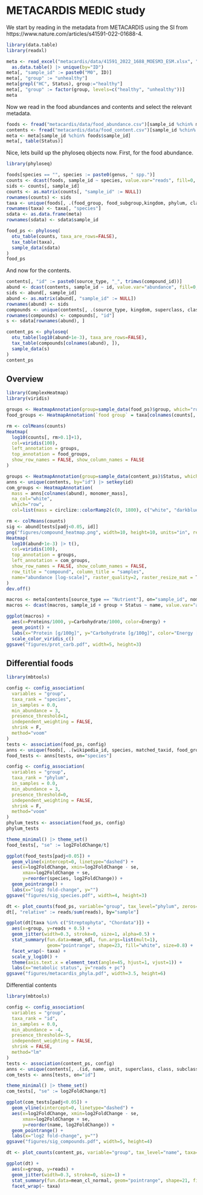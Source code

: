 # METACARDIS MEDIC study

We start by reading in the metadata from METACARDIS using the SI from https://www.nature.com/articles/s41591-022-01688-4.

```r
library(data.table)
library(readxl)

meta <- read_excel("metacardis/data/41591_2022_1688_MOESM3_ESM.xlsx", "ST14", skip=1) |> 
  as.data.table() |> unique(by="ID")
meta[, "sample_id" := paste0("M0", ID)]
meta[, "group" := "unhealthy"]
meta[grepl("HC", Status), group:="healthy"]
meta[, "group" := factor(group, levels=c("healthy", "unhealthy"))]
meta
```

Now we read in the food abundances and contents and select the relevant metadata.

```r
foods <- fread("metacardis/data/food_abundance.csv")[sample_id %chin% meta$sample_id]
contents <- fread("metacardis/data/food_content.csv")[sample_id %chin% meta$sample_id]
meta <- meta[sample_id %chin% foods$sample_id]
meta[, table(Status)]
```

Nice, lets build up the phyloseq objects now. First, for the food abundance.

```r
library(phyloseq)

foods[species == "", species := paste0(genus, " spp.")]
counts <- dcast(foods, sample_id ~ species, value.var="reads", fill=0, fun.aggregate=sum)
sids <- counts[, sample_id]
counts <- as.matrix(counts[, "sample_id" := NULL])
rownames(counts) <- sids
taxa <- unique(foods[, .(food_group, food_subgroup,kingdom, phylum, class, order, genus, species)], by="species") |> as.matrix()
rownames(taxa) <- taxa[, "species"]
sdata <- as.data.frame(meta)
rownames(sdata) <- sdata$sample_id

food_ps <- phyloseq(
  otu_table(counts, taxa_are_rows=FALSE),
  tax_table(taxa),
  sample_data(sdata)
)
food_ps
```

And now for the contents.

```r
contents[, "id" := paste0(source_type, "_", trimws(compound_id))]
abund <- dcast(contents, sample_id ~ id, value.var="abundance", fill=0, fun.aggregate = sum)
sids <- abund[, sample_id]
abund <- as.matrix(abund[, "sample_id" := NULL])
rownames(abund) <- sids
compounds <- unique(contents[, .(source_type, kingdom, superclass, class, subclass, name, id)]) |> as.matrix()
rownames(compounds) <- compounds[, "id"]
s <- sdata[rownames(abund), ]

content_ps <- phyloseq(
  otu_table(log10(abund+1e-3), taxa_are_rows=FALSE),
  tax_table(compounds[colnames(abund), ]),
  sample_data(s)
)
content_ps
```

## Overview

```r
library(ComplexHeatmap)
library(viridis)

groups <- HeatmapAnnotation(group=sample_data(food_ps)$group, which="row")
food_groups <- HeatmapAnnotation(`food group` = taxa[colnames(counts[, rm>0.1]), "phylum"], which="col")

rm <- colMeans(counts)
Heatmap(
  log10(counts[, rm>0.1]+1), 
  col=viridis(100), 
  left_annotation = groups, 
  top_annotation = food_groups,
  show_row_names = FALSE, show_column_names = FALSE
)
```

```r
groups <- HeatmapAnnotation(group=sample_data(content_ps)$Status, which="col", col=list(group=c(HC275="white", MMC269="orange", UMCC222="tomato")))
anns <- unique(contents, by="id") |> setkey(id)
com_groups <- HeatmapAnnotation(
  mass = anns[colnames(abund), monomer_mass], 
  na_col="white", 
  which="row",
  col=list(mass = circlize::colorRamp2(c(0, 1800), c("white", "darkblue"))))

rm <- colMeans(counts)
sig <- abund[tests[padj<0.05, id]]
png("figures/compound_heatmap.png", width=10, height=10, units="in", res=300)
Heatmap(
  log10(abund+1e-3) |> t(), 
  col=viridis(100), 
  top_annotation = groups, 
  left_annotation = com_groups,
  show_row_names = FALSE, show_column_names = FALSE,
  row_title = "compound", column_title = "samples",
  name="abundance [log-scale]", raster_quality=2, raster_resize_mat = T
)
dev.off()
```

```r
macros <- meta[contents[source_type == "Nutrient"], on="sample_id", nomatch=0]
macros <- dcast(macros, sample_id + group + Status ~ name, value.var="abundance", fill=0, fun.aggregate=sum)

ggplot(macros) +
  aes(x=Proteins/1000, y=Carbohydrate/1000, color=Energy) +
  geom_point() + 
  labs(x="Protein [g/100g]", y="Carbohydrate [g/100g]", color="Energy [kcal/100g]") +
  scale_color_viridis_c()
ggsave("figures/prot_carb.pdf", width=5, height=3)
```

## Differential foods

```r
library(mbtools)

config <- config_association(
  variables = "group",
  taxa_rank = "species",
  in_samples = 0.0,
  min_abundance = 3,
  presence_threshold=1,
  independent_weighting = FALSE,
  shrink = F,
  method="voom"
)
tests <- association(food_ps, config)
anns <- unique(foods[, .(wikipedia_id, species, matched_taxid, food_group, food_subgroup)])
food_tests <- anns[tests, on="species"]
```

```r
config <- config_association(
  variables = "group",
  taxa_rank = "phylum",
  in_samples = 0.0,
  min_abundance = 3,
  presence_threshold=0,
  independent_weighting = FALSE,
  shrink = F,
  method="voom"
)
phylum_tests <- association(food_ps, config)
phylum_tests
```

```r
theme_minimal() |> theme_set()
food_tests[, "se" := log2FoldChange/t]

ggplot(food_tests[padj<0.05]) +
  geom_vline(xintercept=0, linetype="dashed") +
  aes(x=log2FoldChange, xmin=log2FoldChange - se, 
      xmax=log2FoldChange + se, 
      y=reorder(species, log2FoldChange)) +
  geom_pointrange() +
  labs(x="log2 fold-change", y="")
ggsave("figures/sig_species.pdf", width=4, height=3)
```

```r
dt <- plot_counts(food_ps, variable="group", tax_level="phylum", zeros=T, normalized=F, only_data=T)
dt[, "relative" := reads/sum(reads), by="sample"]

ggplot(dt[taxa %in% c("Streptophyta", "Chordata")]) +
  aes(x=group, y=reads + 0.5) +
  geom_jitter(width=0.3, stroke=0, size=1, alpha=0.5) +
  stat_summary(fun.data=mean_sdl, fun.args=list(mult=1),
               geom="pointrange", shape=23, fill="white", size=0.8) +
  facet_wrap(~ taxa) + 
  scale_y_log10() + 
  theme(axis.text.x = element_text(angle=45, hjust=1, vjust=1)) +
  labs(x="metabolic status", y="reads + pc")
ggsave("figures/metacardis_phyla.pdf", width=3.5, height=6)
```

Differential contents

```r
library(mbtools)

config <- config_association(
  variables = "group",
  taxa_rank = "id",
  in_samples = 0.0,
  min_abundance = -4,
  presence_threshold=-5,
  independent_weighting = FALSE,
  shrink = FALSE,
  method="lm"
)
tests <- association(content_ps, config)
anns <- unique(contents[, .(id, name, unit, superclass, class, subclass)])
com_tests <- anns[tests, on="id"]
```

```r
theme_minimal() |> theme_set()
com_tests[, "se" := log2FoldChange/t]

ggplot(com_tests[padj<0.05]) +
  geom_vline(xintercept=0, linetype="dashed") +
  aes(x=log2FoldChange, xmin=log2FoldChange - se, 
      xmax=log2FoldChange + se, 
      y=reorder(name, log2FoldChange)) +
  geom_pointrange() +
  labs(x="log2 fold-change", y="")
ggsave("figures/sig_compounds.pdf", width=5, height=4)
```

```r
dt <- plot_counts(content_ps, variable="group", tax_level="name", taxa=com_tests[padj<0.05, name], normalized=F, zeros=T, only_data=T)

ggplot(dt) +
  aes(x=group, y=reads) +
  geom_jitter(width=0.3, stroke=0, size=1) +
  stat_summary(fun.data=mean_cl_normal, geom="pointrange", shape=21, fill="white") +
  facet_wrap(~ taxa)
```
